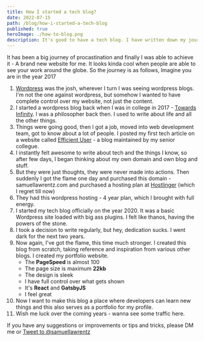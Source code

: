 ```yaml
---
title: How I started a tech blog?
date: 2022-07-15
path: /blog/how-i-started-a-tech-blog
published: true
heroImage: ./how-to-blog.png
description: It's good to have a tech blog. I have written down my journey of how I started my blog. You too could get the flame from me.
---
```

It has been a big journey of procastination and finally I was able to achieve it - A brand new website for me. It looks kinda cool when people are able to see your work around the globe. 
So the journey is as follows, Imagine you are in the year 2017
1. [Wordpress](https://wordpress.com) was the josh, wherever I turn I was seeing wordpress blogs. I'm not the one against wordpress, but somehow I wanted to have complete control over my website, not just the content.
2. I started a wordpress blog back when I was in college in 2017 - [Towards Infinity](samuellawrentzz.wordpress.com). I was a philosopher back then. I used to write about life and all the other things.
3. Things were going good, then I got a job, moved into web development team, got to know about a lot of people. I posted my first tech article on a website called [Efficient User](https://efficientuser.com) - a blog maintained by my senior collegue.
4. I instantly felt awesome to write about tech and the things I know, so after few days, I began thinking about my own domain and own blog and stuff.
5. But they were just thoughts, they were never made into actions. Then suddenly I got the flame one day and purchased this domain - samuellawrentz.com and purchased a hosting plan at [Hostlinger](https://hostlinger.com) (which I regret till now)
6. They had this wordpress hosting - 4 year plan, which I brought with full energy.
7. I started my tech blog officially on the year 2020. It was a basic Wordpress site loaded with big ass plugins. I felt like thanos, having the powers of the stone.
8. I took a decision to write regularly, but hey, dedication sucks. I went dark for the next two years.
9. Now again, I've got the flame, this time much stronger. I created this blog from scratch, taking reference and inspiration from various other blogs. I created my portfolio website.
	- The **PageSpeed** is almost 100
	- The page size is maximum **22kb**
	- The design is sleek
	- I have full control over what gets shown
	- It's **React** and **GatsbyJS**
	- I feel great
10. Now I want to make this blog a place where developers can learn new things and this also serves as a portfolio for my profile.
11. Wish me luck over the coming years - wanna see some traffic here.

If you have any suggestions or improvements or tips and tricks, please DM me or <a target="_blank" href="https://twitter.com/intent/tweet?screen_name=samuellawrentz&ref_src=twsrc%5Etfw" class="twitter-mention-button" data-show-count="false">Tweet to @samuellawrentz</a><script async src="https://platform.twitter.com/widgets.js" charset="utf-8"></script> 
